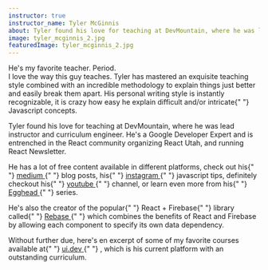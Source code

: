 ```yaml
---
instructor: true
instructor_name: Tyler McGinnis
about: Tyler found his love for teaching at DevMountain, where he was lead instructor and curriculum engineer. He's a Google Developer Expert and is entrenched in the React community organizing React Utah, and running React Newsletter.
image: tyler_mcginnis_2.jpg
featuredImage: tyler_mcginnis_2.jpg
---
```


<div className="prose text-gray-500 mx-auto lg:max-w-lg lg:row-start-1 lg:col-start-1">
  <p>
    He's my favorite teacher. Period. <br /> I love the way this guy teaches.
    Tyler has mastered an exquisite teaching style combined with an incredible
    methodology to explain things just better and easily break them apart. His
    personal writing style is instantly recognizable, it is crazy how easy he
    explain difficult and/or intricate{" "}
    <span className="text-yellow-300 font-semibold">Javascript</span> concepts.
  </p>
  <p>
    Tyler found his love for teaching at DevMountain, where he was lead
    instructor and curriculum engineer. He's a Google Developer Expert and is
    entrenched in the React community organizing React Utah, and running React
    Newsletter.
  </p>
  <p>
    He has a lot of free content available in different platforms, check out his{" "}
    <a
      style={{ color: "#16bdca", textDecoration: "underline" }}
      className="font-medium leading-7"
      href="https://medium.com/@tylermcginnis"
      target="_blank"
      rel="noreferrer"
    >
      medium
    </a>{" "}
    blog posts, his{" "}
    <a
      style={{ color: "#16bdca", textDecoration: "underline" }}
      className="font-medium leading-7"
      target="_blank"
      rel="noreferrer"
      href="https://www.instagram.com/uidotdev_/"
    >
      instagram
    </a>{" "}
    javascript tips, definitely checkout his{" "}
    <a
      style={{ color: "#16bdca", textDecoration: "underline" }}
      className="font-medium leading-7"
      target="_blank"
      rel="noreferrer"
      href="https://www.youtube.com/channel/UCbAn7pVK2VIyo-UysfWGdZQ"
    >
      youtube
    </a>{" "}
    channel, or learn even more from his{" "}
    <a
      style={{ color: "#16bdca", textDecoration: "underline" }}
      className="font-medium leading-7"
      target="_blank"
      rel="noreferrer"
      href="https://egghead.io/instructors/tyler-mcginnis"
    >
      Egghead
    </a>{" "}
    series.
  </p>
  <p>
    He's also the creator of the popular{" "}
    <span className="underline text-orange-400 mono">React + Firebase</span>{" "}
    library called{" "}
    <a
      style={{ color: "#16bdca", textDecoration: "underline" }}
      className="font-medium leading-7"
      target="_blank"
      rel="noreferrer"
      href="https://github.com/tylermcginnis/re-base"
    >
      Rebase
    </a>{" "}
    which combines the benefits of React and Firebase by allowing each component
    to specify its own data dependency.
  </p>
  <p>
    Without further due, here's en excerpt of some of my favorite courses
    available at{" "}
    <a
      style={{ color: "#16bdca", textDecoration: "underline" }}
      className="font-medium leading-7"
      target="_blank"
      rel="noreferrer"
      href="https://ui.dev/"
    >
      ui.dev
    </a>{" "}
    , which is his current platform with an outstanding curriculum.
  </p>
</div>
